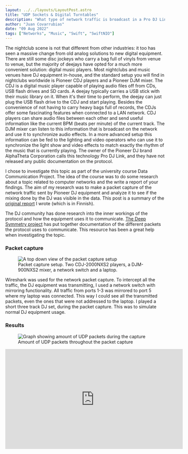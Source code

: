 ```yaml
---
layout: ../../layouts/LayoutPost.astro
title: "UDP Sockets & Digital Turntables"
description: "What type of network traffic is broadcast in a Pro DJ Link network? Investigating the packets sent by Pioneer DJ equipment and creating a Swift application to parse it."
author: "Juan Covarrubias"
date: "09 Aug 2022"
tags: ["Networks", "Music", "Swift", "SwiftNIO"]
---
```


The nightclub scene is not that different from other industries: it too has seen a massive change from old analog solutions to new digital equipment. There are still some disc jockeys who carry a bag full of vinyls from venue to venue, but the majority of deejays have opted for a much more convenient solution: digital music players. Most nightclubs and music venues have DJ equipment in-house, and the standard setup you will find in nightclubs worldwide is Pioneer CDJ players and a Pioneer DJM mixer. The CDJ is a digital music player capable of playing audio files off from CDs, USB flash drives and SD cards. A deejay typically carries a USB stick with their music library on it. When it's their time to perform, the deejay can just plug the USB flash drive to the CDJ and start playing. Besides the convenience of not having to carry heavy bags full of records, the CDJs offer some fascinating features when connected to a LAN network. CDJ players can share audio files between each other and send useful information like the current BPM (beats per minute) of the current track. The DJM mixer can listen to this information that is broadcast on the network and use it to synchronize audio effects. In a more advanced setup this information can be fed to the lighting and video operators who can use it to synchronize the light show and video effects to match exactly the rhythm of the music that is currently playing. The owner of the Pioneer DJ brand AlphaTheta Corporation calls this technology Pro DJ Link, and they have not released any public documentation on the protocol. 

I chose to investigate this topic as part of the university course Data Communication Project. The idea of the course was to do some research about a topic related to computer networks and the write a report of your findings. The aim of my research was to make a packet capture of the network traffic sent by Pioneer DJ equipment and analyze it to see if the mixing done by the DJ was visible in the data. This post is a summary of the [original report](https://drive.google.com/file/d/16tZl3c49iO1IoY9bwgNaKzjF9iTNqisA/view?usp=share_link) I wrote (which is in Finnish). 

The DJ community has done research into the inner workings of the protocol and how the equipment uses it to communicate. [The Deep Symmetry project](https://djl-analysis.deepsymmetry.org/djl-analysis/packets.html) has put together documentation of the different packets the protocol uses to communicate. This resource has been a great help when investigating the topic.

### Packet capture
<figure class="flex flex-col items-center justify-center w-full gap-2">
<Image src="/images/cdj_setup.png" width={576} aspectRatio="16:9" alt="A top down view of the packet capture setup" format="png" />
<figcaption class="text-sm w-1/2 text-center bg-slate-50 p-2">Packet capture setup. Two CDJ-2000NXS2 players, a DJM-900NXS2 mixer, a network switch and a laptop.</figcaption>
</figure>
Wireshark was used for the network packet capture. To intercept all the traffic, the DJ equipment was transmitting, I used a network switch with mirroring functionality. All traffic from ports 1-3 was mirrored to port 5 where my laptop was connected. This way I could see all the transmitted packets, even the ones that were not addressed to the laptop. I played a short three track DJ set, during the packet capture. This was to simulate normal DJ equipment usage.

### Results
<figure class="flex flex-col items-center justify-center w-full gap-2">
<Image src="/images/io_graph1.png" width={576} aspectRatio={1.41} alt="Graph showing amount of UDP packets during the capture" format="png" class="w-1/2" />
<figcaption class="text-sm w-1/2 text-center bg-slate-50 p-2">Amount of UDP packets throughout the packet capture</figcaption>
</figure>

<div class="flex flex-row items-center justify-center w-full aspect-video">
<iframe class="object-cover h-full w-full" width="560" height="315" src="https://www.youtube.com/embed/MCkAdgy9cAU" title="YouTube video player" frameborder="0" allow="accelerometer; autoplay; clipboard-write; encrypted-media; gyroscope; picture-in-picture" allowfullscreen></iframe>
</div>